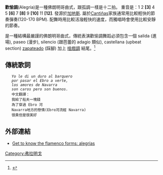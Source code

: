 
'''歡愉調'''(Alegría)是一種佛朗明哥曲式，跟孤調一樣是十二拍。
重音是：1 2 '''[3]''' 4 5 '''[6]''' 7 '''[8]''' 9 '''[10]''' 11 '''[12]'''. 發源於[[加地斯|加地斯]]. 屬於[[Cantiñas|Cantiñas]]家族通常用比較輕快的節奏彈奏(120-170 BPM). 配舞時用比較活潑輕快的速度，而獨唱時會使用比較安靜的節奏。


是一種結構最嚴謹的佛朗明哥曲式，傳統表演歡愉調舞蹈必須包含一個 salida (進場), paseo (漫步), silencio (跟芭蕾的 adagio 類似), castellana (upbeat section) [https://web.archive.org/web/20060414084026/http://education.yahoo.com/reference/dictionary/entry/zapateado zapateado] (踩腳) 加上 [[喧戲調|喧戲調]] 結尾。<ref>{{cite book | title=Oscar Herrero, Flamenco Guitar Step by Step Volume 9 Book and DVD | publisher=Mel bay}}</ref>
{{listen
|filename=Alegrias_silencio.ogg
|image=
|title=Alegrias silencio
|description= Alegrias silencio.
|format=[[Ogg|Ogg]]
}}



== 傳統歌詞 ==

    ''Yo le di un duro al barquero''
    ''por pasar el Ebro a verte,''
    ''los amores de Navarra''
    ''son caros pero son buenos.''
    中文翻譯：
    我給了船夫一塊錢
    為了穿過 Ebro 河
    Navarra地方的戀情(Ebro河流經 Navarra)
    很貴但是很美好
== 外部連結 ==
*[http://www.esflamenco.com/palos/enalegrias.html Get to know the flamenco forms: alegrías] {{Wayback|url=http://www.esflamenco.com/palos/enalegrias.html |date=20060112031238 }}

<references/>

{{佛朗明哥曲式}}

[[Category:弗拉明戈|Category:弗拉明戈]]